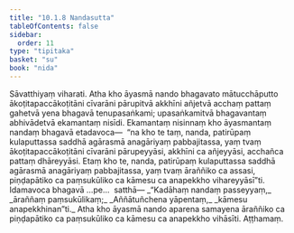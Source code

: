 ```yaml
---
title: "10.1.8 Nandasutta"
tableOfContents: false
sidebar:
  order: 11
type: "tipitaka"
basket: "su"
book: "nida"
---
```



<DynamicBreadcrumb />

<Division number="242" book="nida">

<Paragraph number="1288" book="nida">
Sāvatthiyaṃ viharati. Atha kho āyasmā nando bhagavato mātucchāputto ākoṭitapaccākoṭitāni cīvarāni pārupitvā akkhīni añjetvā acchaṃ pattaṃ gahetvā yena bhagavā tenupasaṅkami; upasaṅkamitvā bhagavantaṃ abhivādetvā ekamantaṃ nisīdi. Ekamantaṃ nisinnaṃ kho āyasmantaṃ nandaṃ bhagavā etadavoca—  “na kho te taṃ, nanda, patirūpaṃ kulaputtassa saddhā agārasmā anagāriyaṃ pabbajitassa, yaṃ tvaṃ ākoṭitapaccākoṭitāni cīvarāni pārupeyyāsi, akkhīni ca añjeyyāsi, acchañca pattaṃ dhāreyyāsi. Etaṃ kho te, nanda, patirūpaṃ kulaputtassa saddhā agārasmā anagāriyaṃ pabbajitassa, yaṃ tvaṃ āraññiko ca assasi, piṇḍapātiko ca paṃsukūliko ca kāmesu ca anapekkho vihareyyāsī”ti. Idamavoca bhagavā …pe…  satthā—
</Paragraph>

<Paragraph number="1289" type="verses" book="nida">
_“Kadāhaṃ nandaṃ passeyyaṃ,_  
_āraññaṃ paṃsukūlikaṃ;_  
_Aññātuñchena yāpentaṃ,_  
_kāmesu anapekkhinan”ti._  

</Paragraph>

<Paragraph number="1290" book="nida">
Atha kho āyasmā nando aparena samayena āraññiko ca piṇḍapātiko ca paṃsukūliko ca kāmesu ca anapekkho vihāsīti.

</Paragraph>
</Division>

<Paragraph number="1291" type="center" book="nida">
Aṭṭhamaṃ.
</Paragraph>